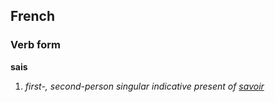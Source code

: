 ==French==
===Verb form===
'''sais'''

# ''first-, second-person singular indicative present of [[savoir]]''
